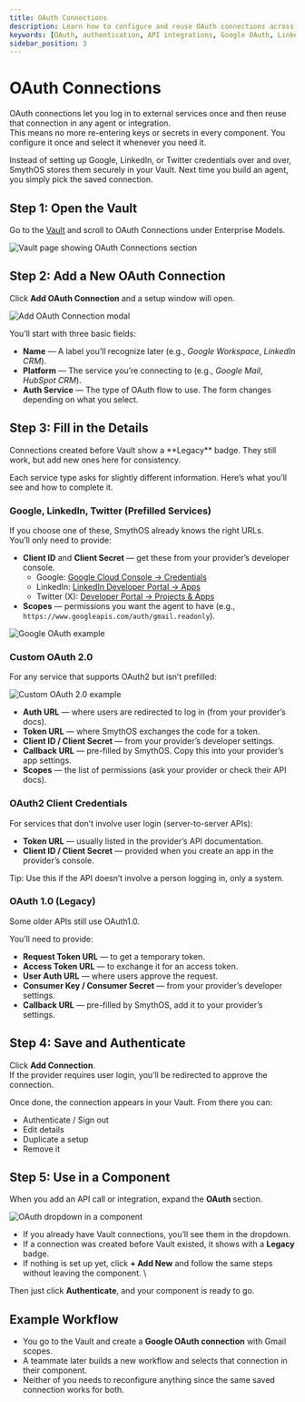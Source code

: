 ```yaml
---
title: OAuth Connections
description: Learn how to configure and reuse OAuth connections across agents, integrations, and API call components in SmythOS.
keywords: [OAuth, authentication, API integrations, Google OAuth, LinkedIn OAuth, reusable auth, SmythOS auth]
sidebar_position: 3
---
```


# OAuth Connections

OAuth connections let you log in to external services once and then reuse that connection in any agent or integration.  
This means no more re-entering keys or secrets in every component. You configure it once and select it whenever you need it.

<InfoCallout title="Why this matters">
Instead of setting up Google, LinkedIn, or Twitter credentials over and over, SmythOS stores them securely in your Vault. Next time you build an agent, you simply pick the saved connection.
</InfoCallout>

<Spacer size="md" />

## Step 1: Open the Vault

Go to the [Vault](/docs/agent-studio/key-concepts/vault) and scroll to OAuth Connections under Enterprise Models.

<Image src="/docs/img/vault/oauth-connections.png" alt="Vault page showing OAuth Connections section" />

<Spacer size="md" />

## Step 2: Add a New OAuth Connection

Click **Add OAuth Connection** and a setup window will open.

<Image src="/docs/img/vault/add-oauth-connection.png" alt="Add OAuth Connection modal" />

You’ll start with three basic fields:

- **Name** — A label you’ll recognize later (e.g., *Google Workspace*, *LinkedIn CRM*).  
- **Platform** — The service you’re connecting to (e.g., *Google Mail*, *HubSpot CRM*).  
- **Auth Service** — The type of OAuth flow to use. The form changes depending on what you select.  

<Spacer size="md" />

## Step 3: Fill in the Details

<InfoCallout title="Legacy connections">
Connections created before Vault show a **Legacy** badge.  
They still work, but add new ones here for consistency.
</InfoCallout>

Each service type asks for slightly different information. Here’s what you’ll see and how to complete it.

### Google, LinkedIn, Twitter (Prefilled Services)

If you choose one of these, SmythOS already knows the right URLs.  
You’ll only need to provide:

- **Client ID** and **Client Secret** — get these from your provider’s developer console.  
  - Google: [Google Cloud Console → Credentials](https://console.cloud.google.com/apis/credentials)  
  - LinkedIn: [LinkedIn Developer Portal → Apps](https://www.linkedin.com/developers/apps)  
  - Twitter (X): [Developer Portal → Projects & Apps](https://developer.twitter.com/en/portal/dashboard)  
- **Scopes** — permissions you want the agent to have (e.g., `https://www.googleapis.com/auth/gmail.readonly`).  

<Image src="/docs/img/vault/google-oauth.png" alt="Google OAuth example" />

<Spacer size="md" />

### Custom OAuth 2.0

For any service that supports OAuth2 but isn’t prefilled:

<Image src="/docs/img/vault/custom-oauth2.png" alt="Custom OAuth 2.0 example" />

- **Auth URL** — where users are redirected to log in (from your provider’s docs).  
- **Token URL** — where SmythOS exchanges the code for a token.  
- **Client ID / Client Secret** — from your provider’s developer settings.  
- **Callback URL** — pre-filled by SmythOS. Copy this into your provider’s app settings.  
- **Scopes** — the list of permissions (ask your provider or check their API docs).  

<Spacer size="md" />

### OAuth2 Client Credentials

For services that don’t involve user login (server-to-server APIs):

- **Token URL** — usually listed in the provider’s API documentation.  
- **Client ID / Client Secret** — provided when you create an app in the provider’s console.  

Tip: Use this if the API doesn’t involve a person logging in, only a system.  

<Spacer size="md" />

### OAuth 1.0 (Legacy)

Some older APIs still use OAuth1.0. 

You’ll need to provide:

- **Request Token URL** — to get a temporary token.  
- **Access Token URL** — to exchange it for an access token.  
- **User Auth URL** — where users approve the request.  
- **Consumer Key / Consumer Secret** — from your provider’s developer settings.  
- **Callback URL** — pre-filled by SmythOS, add it to your provider’s settings.  

<Spacer size="md" />

## Step 4: Save and Authenticate

Click **Add Connection**.  
If the provider requires user login, you’ll be redirected to approve the connection.  

Once done, the connection appears in your Vault. From there you can:

- Authenticate / Sign out  
- Edit details  
- Duplicate a setup  
- Remove it  

<Spacer size="md" />

## Step 5: Use in a Component

When you add an API call or integration, expand the **OAuth** section.

<Image src="/docs/img/vault/oauth-connections-canvas.png" alt="OAuth dropdown in a component" />

- If you already have Vault connections, you’ll see them in the dropdown.  
- If a connection was created before Vault existed, it shows with a **Legacy** badge.  
- If nothing is set up yet, click **+ Add New** and follow the same steps without leaving the component.  \

Then just click **Authenticate**, and your component is ready to go.  

<Spacer size="md" />

## Example Workflow

- You go to the Vault and create a **Google OAuth connection** with Gmail scopes.  
- A teammate later builds a new workflow and selects that connection in their component.  
- Neither of you needs to reconfigure anything since the same saved connection works for both.  